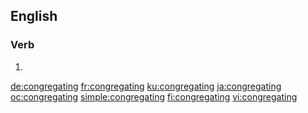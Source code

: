 ==English==

===Verb===
{{head|en|present participle}}

# {{present participle of|congregate|lang=en}}

[[de:congregating]]
[[fr:congregating]]
[[ku:congregating]]
[[ja:congregating]]
[[oc:congregating]]
[[simple:congregating]]
[[fi:congregating]]
[[vi:congregating]]